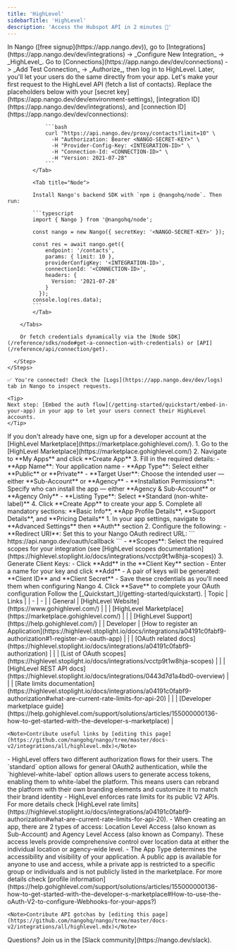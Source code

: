 ```yaml
---
title: 'HighLevel'
sidebarTitle: 'HighLevel'
description: 'Access the Hubspot API in 2 minutes 💨'
---
```


<Tabs>
  <Tab title="🚀 Quickstart">
    <Steps>
      <Step title="Create an integration">
        In Nango ([free signup](https://app.nango.dev)), go to [Integrations](https://app.nango.dev/dev/integrations) -> _Configure New Integration_ -> _HighLevel_.
      </Step>
      <Step title="Authorize HighLevel">
        Go to [Connections](https://app.nango.dev/dev/connections) -> _Add Test Connection_ -> _Authorize_, then log in to HighLevel. Later, you'll let your users do the same directly from your app.
      </Step>
      <Step title="Call the HighLevel API">
        Let's make your first request to the HighLevel API (fetch a list of contacts). Replace the placeholders below with your [secret key](https://app.nango.dev/dev/environment-settings), [integration ID](https://app.nango.dev/dev/integrations), and [connection ID](https://app.nango.dev/dev/connections):
        <Tabs>
            <Tab title="cURL">

                ```bash
                curl "https://api.nango.dev/proxy/contacts?limit=10" \
                  -H "Authorization: Bearer <NANGO-SECRET-KEY>" \
                  -H "Provider-Config-Key: <INTEGRATION-ID>" \
                  -H "Connection-Id: <CONNECTION-ID>" \
                  -H "Version: 2021-07-28"
                ```
            </Tab>

            <Tab title="Node">

            Install Nango's backend SDK with `npm i @nangohq/node`. Then run:

            ```typescript
            import { Nango } from '@nangohq/node';

            const nango = new Nango({ secretKey: '<NANGO-SECRET-KEY>' });

            const res = await nango.get({
                endpoint: '/contacts',
                params: { limit: 10 },
                providerConfigKey: '<INTEGRATION-ID>',
                connectionId: '<CONNECTION-ID>',
                headers: {
                  Version: '2021-07-28'
                }
              });
            console.log(res.data);
            ```
            </Tab>

        </Tabs>

        Or fetch credentials dynamically via the [Node SDK](/reference/sdks/node#get-a-connection-with-credentials) or [API](/reference/api/connection/get).

      </Step>
    </Steps>

    ✅ You're connected! Check the [Logs](https://app.nango.dev/dev/logs) tab in Nango to inspect requests.

    <Tip>
    Next step: [Embed the auth flow](/getting-started/quickstart/embed-in-your-app) in your app to let your users connect their HighLevel accounts.
    </Tip>
  </Tab>
  <Tab title="🧑‍💻 OAuth app setup">
    <Steps>
      <Step title="Create a HighLevel developer account">
        If you don't already have one, sign up for a developer account at the [HighLevel Marketplace](https://marketplace.gohighlevel.com/).
      </Step>
      <Step title="Register an OAuth app">
        1. Go to the [HighLevel Marketplace](https://marketplace.gohighlevel.com/)
        2. Navigate to **My Apps** and click **Create App**
        3. Fill in the required details:
           - **App Name**: Your application name
           - **App Type**: Select either **Public** or **Private**
           - **Target User**: Choose the intended user — either **Sub-Account** or **Agency**
           - **Installation Permissions**: Specify who can install the app — either **Agency & Sub-Account** or **Agency Only**
           - **Listing Type**: Select **Standard (non-white-label)**
        4. Click **Create App** to create your app
        5. Complete all mandatory sections: **Basic Info**, **App Profile Details**, **Support Details**, and **Pricing Details**
      </Step>
      <Step title="Configure OAuth settings">
        1. In your app settings, navigate to **Advanced Settings** then **Auth** section
        2. Configure the following:
           - **Redirect URI**: Set this to your Nango OAuth redirect URL:
             ```
             https://api.nango.dev/oauth/callback
             ```
           - **Scopes**: Select the required scopes for your integration (see [HighLevel scopes documentation](https://highlevel.stoplight.io/docs/integrations/vcctp9t1w8hja-scopes))
        3. Generate Client Keys:
           - Click **Add** in the **Client Key** section
           - Enter a name for your key and click **Add**
           - A pair of keys will be generated: **Client ID** and **Client Secret**
           - Save these credentials as you'll need them when configuring Nango
        4. Click **Save** to complete your OAuth configuration
      </Step>
      <Step title="Next">
        Follow the [_Quickstart_](/getting-started/quickstart).
      </Step>
    </Steps>
  </Tab>
  <Tab title="🔗 Useful links">
    | Topic | Links | 
    | - | - | 
    | General | [HighLevel Website](https://www.gohighlevel.com/) |
    | | [HighLevel Marketplace](https://marketplace.gohighlevel.com/) |
    | | [HighLevel Support](https://help.gohighlevel.com/) |
    | Developer | [How to register an Application](https://highlevel.stoplight.io/docs/integrations/a04191c0fabf9-authorization#1-register-an-oauth-app) |
    | | [OAuth related docs](https://highlevel.stoplight.io/docs/integrations/a04191c0fabf9-authorization) |
    | | [List of OAuth scopes](https://highlevel.stoplight.io/docs/integrations/vcctp9t1w8hja-scopes) |
    | | [HighLevel REST API docs](https://highlevel.stoplight.io/docs/integrations/0443d7d1a4bd0-overview) |
    | | [Rate limits documentation](https://highlevel.stoplight.io/docs/integrations/a04191c0fabf9-authorization#what-are-current-rate-limits-for-api-20) |
    | | [Developer marketplace guide](https://help.gohighlevel.com/support/solutions/articles/155000000136-how-to-get-started-with-the-developer-s-marketplace) |

    <Note>Contribute useful links by [editing this page](https://github.com/nangohq/nango/tree/master/docs-v2/integrations/all/highlevel.mdx)</Note>
  </Tab>
  <Tab title="🚨 API gotchas">
    -   HighLevel offers two different authorization flows for their users. The `standard` option allows for general OAuth2 authentication, while the `highlevel-white-label` option allows users to generate access tokens, enabling them to white-label the platform. This means users can rebrand the platform with their own branding elements and customize it to match their brand identity
    -   HighLevel enforces rate limits for its public V2 APIs. For more details check [HighLevel rate limits](https://highlevel.stoplight.io/docs/integrations/a04191c0fabf9-authorization#what-are-current-rate-limits-for-api-20).
    -   When creating an app, there are 2 types of access: Location Level Access (also known as Sub-Account) and Agency Level Access (also known as Company). These access levels provide comprehensive control over location data at either the individual location or agency-wide level.
    -   The App Type determines the accessibility and visibility of your application. A public app is available for anyone to use and access, while a private app is restricted to a specific group or individuals and is not publicly listed in the marketplace. For more details check [profile information](https://help.gohighlevel.com/support/solutions/articles/155000000136-how-to-get-started-with-the-developer-s-marketplace#How-to-use-the-oAuth-V2-to-configure-Webhooks-for-your-apps?)
    
    <Note>Contribute API gotchas by [editing this page](https://github.com/nangohq/nango/tree/master/docs-v2/integrations/all/highlevel.mdx)</Note>
  </Tab>
</Tabs>

<Info>
    Questions? Join us in the [Slack community](https://nango.dev/slack).
</Info>
